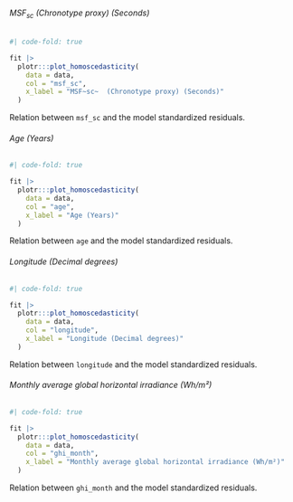 :::: {.panel-tabset}
###### MSF~sc~  (Chronotype proxy) (Seconds)

::: {#tbl-sm-6-var-homoscedasticity-msf-sc}
```r
#| code-fold: true

fit |>
  plotr:::plot_homoscedasticity(
    data = data,
    col = "msf_sc",
    x_label = "MSF~sc~  (Chronotype proxy) (Seconds)"
  )
```

Relation between `msf_sc` and the model standardized residuals.
:::

###### Age (Years)

::: {#tbl-sm-6-var-homoscedasticity-age}
```r
#| code-fold: true

fit |>
  plotr:::plot_homoscedasticity(
    data = data,
    col = "age",
    x_label = "Age (Years)"
  )
```

Relation between `age` and the model standardized residuals.
:::

###### Longitude (Decimal degrees)

::: {#tbl-sm-6-var-homoscedasticity-longitude}
```r
#| code-fold: true

fit |>
  plotr:::plot_homoscedasticity(
    data = data,
    col = "longitude",
    x_label = "Longitude (Decimal degrees)"
  )
```

Relation between `longitude` and the model standardized residuals.
:::

###### Monthly average global horizontal irradiance (Wh/m²)

::: {#tbl-sm-6-var-homoscedasticity-ghi-month}
```r
#| code-fold: true

fit |>
  plotr:::plot_homoscedasticity(
    data = data,
    col = "ghi_month",
    x_label = "Monthly average global horizontal irradiance (Wh/m²)"
  )
```

Relation between `ghi_month` and the model standardized residuals.
:::
::::
